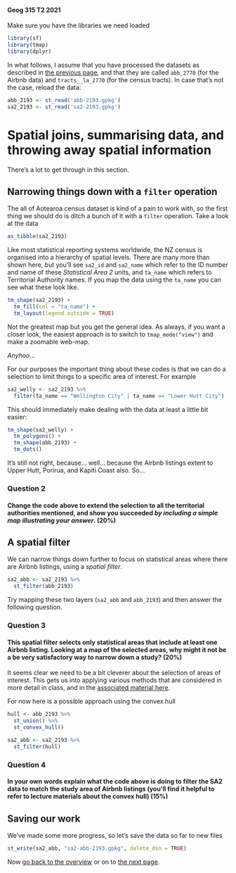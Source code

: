 #### Geog 315 T2 2021
Make sure you have the libraries we need loaded

```r
library(sf)
library(tmap)
library(dplyr)
```

In what follows, I assume that you have processed the datasets as described in [the previous page]((spatial-data-manipulation-02-map-projections.md)), and that they are called `abb_2770` (for the Airbnb data) and `tracts__la_2770` (for the census tracts). In case that's not the case, reload the data:

```r
abb_2193 <- st_read('abb-2193.gpkg')
sa2_2193 <- st_read('sa2-2193.gpkg')
```

# Spatial joins, summarising data, and throwing away spatial information
There's a lot to get through in this section.

## Narrowing things down with a `filter` operation
The all of Aotearoa census dataset is kind of a pain to work with, so the first thing we should do is ditch a bunch of it with a `filter` operation. Take a look at the data

```r
as_tibble(sa2_2193)
```

Like most statistical reporting systems worldwide, the NZ census is organised into a hierarchy of spatial levels. There are many more than shown here, but you'll see `sa2_id` and `sa2_name` which refer to the ID number and name of these _Statistical Area 2_ units, and `ta_name` which refers to Territorial Authority names. If you map the data using the `ta_name` you can see what these look like.

```r
tm_shape(sa2_2193) +
  tm_fill(col = "ta_name") +
  tm_layout(legend.outside = TRUE)
```

Not the greatest map but you get the general idea. As always, if you want a closer look, the easiest approach is to switch to `tmap_mode("view")` and make a zoomable web-map.

*Anyhoo*...

For our purposes the important thing about these codes is that we can do a selection to limit things to a specific area of interest. For example

```r
sa2_welly <- sa2_2193 %>%
  filter(ta_name == "Wellington City" | ta_name == "Lower Hutt City")
```

This should immediately make dealing with the data at least a little bit easier:

```r
tm_shape(sa2_welly) +
  tm_polygons() +
  tm_shape(abb_2193) +
  tm_dots()
```
It's still not right, because... well... because the Airbnb listings extent to Upper Hutt, Porirua, and Kapiti Coast also. So...

### **Question 2**
#### Change the code above to extend the selection to all the territorial authorities mentioned, and show you succeeded *by including a simple map illustrating your answer*. (20%)

## A spatial filter
We can narrow things down further to focus on statistical areas where there are Airbnb listings, using a *spatial filter*.

```r
sa2_abb <- sa2_2193 %>%
  st_filter(abb_2193)
```

Try mapping these two layers (`sa2_abb` and `abb_2193`) and then answer the following question.

### **Question 3**
#### This spatial filter selects only statistical areas that include at least one Airbnb listing. Looking at a map of the selected areas, why might it not be a be very satisfactory way to narrow down a study? (20%)

It seems clear we need to be a bit cleverer about the selection of areas of interest. This gets us into applying various methods that are considered in more detail in class, and in the [associated material here](https://github.com/DOSull/Geog315/blob/master/labs/week-04/spatial-data-manipulation-03B-spatial-relations.md).

For now here is a possible approach using the convex hull

```r
hull <- abb_2193 %>% 
  st_union() %>%
  st_convex_hull()

sa2_abb <- sa2_2193 %>% 
  st_filter(hull)
```

### **Question 4**
#### In your own words explain what the code above is doing to filter the SA2 data to match the study area of Airbnb listings (you'll find it helpful to refer to lecture materials about the convex hull) (15%)

## Saving our work
We've made some more progress, so let's save the data so far to new files

```r
st_write(sa2_abb, "sa2-abb-2193.gpkg", delete_dsn = TRUE)
```

Now [go back to the overview](README.md) or on to [the next page](spatial-data-manipulation-04-counting-points-in-polygons.md).
